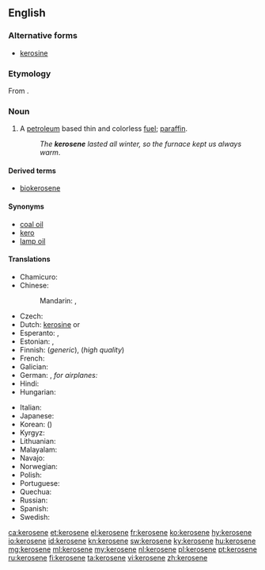 {{wikipedia}}
==English==

===Alternative forms===
* [[kerosine]]

===Etymology===
From {{etyl|grc|en}} {{term|κηρός||wax|lang=grc}}{{suffix||ene}}.

===Noun===
{{en-noun|s|-}}

# {{context|Canadian|US}} A [[petroleum]] based thin and colorless [[fuel]]; {{British}} [[paraffin]].
#: ''The '''kerosene''' lasted all winter, so the furnace kept us always warm''.

====Derived terms====
* [[biokerosene]]

====Synonyms====
* [[coal oil]]
* [[kero]]
* [[lamp oil]]

====Translations====
{{trans-top|thin, colorless fuel}}
* Chamicuro: {{tø|ccc|kerosina}}
* Chinese:
*: Mandarin: {{t|cmn|煤油|tr=méiyóu|sc=Hani}}, {{t|cmn|火油|tr=huǒyóu|sc=Hani}}
* Czech: {{t+|cs|petrolej|m}}
* Dutch: [[kerosine#Dutch|kerosine]] {{m}} or {{f}}
* Esperanto: {{t-|eo|keroseno}},  {{t-|eo|petrolo}}
* Estonian: {{t-|et|petrooleum}}, {{t-|et|lambiõli}}
* Finnish: {{t+|fi|petroli}} (''generic''), {{t+|fi|kerosiini}} (''high quality'')
* French: {{t+|fr|kérosène|m}}
* Galician: {{t-|gl|queroseno|m}}
* German: {{t+|de|Petroleum|n}}, ''for airplanes:'' {{t+|de|Kerosin|n}}
* Hindi: {{t-|hi|मिट्टी का तेल|tr=miṭṭī kā tel}}
* Hungarian: {{t+|hu|kerozin}}
{{trans-mid}}
* Italian: {{t-|it|cherosene|m}}
* Japanese: {{t-|ja|ケロシン|tr=keroshin|sc=Jpan}}
* Korean: {{t+|ko|등유|tr=deung-yu|sc=Kore}} ({{t+|ko|燈油|sc=Kore}})
* Kyrgyz: {{t+|ky|керосин|m|tr=kerosín|sc=Cyrl}}
* Lithuanian: {{t-|lt|žibalas|m}}
* Malayalam: {{t|ml|മണ്ണെണ്ണ|tr=maṇṇeṇṇa|sc=Mlym}}
* Navajo: {{tø|nv|akʼahkǫʼ}}
* Norwegian: {{t-|no|paraffin|m}}
* Polish: {{t+|pl|nafta|f}}
* Portuguese: {{t+|pt|querosene|n}}
* Quechua: {{t-|qu|kirusini}}
* Russian: {{t+|ru|керосин|m|tr=kerosín|sc=Cyrl}}
* Spanish: {{t+|es|queroseno|m}}
* Swedish: {{t+|sv|fotogen|c}}
{{trans-bottom}}

[[ca:kerosene]]
[[et:kerosene]]
[[el:kerosene]]
[[fr:kerosene]]
[[ko:kerosene]]
[[hy:kerosene]]
[[io:kerosene]]
[[id:kerosene]]
[[kn:kerosene]]
[[sw:kerosene]]
[[ky:kerosene]]
[[hu:kerosene]]
[[mg:kerosene]]
[[ml:kerosene]]
[[my:kerosene]]
[[nl:kerosene]]
[[pl:kerosene]]
[[pt:kerosene]]
[[ru:kerosene]]
[[fi:kerosene]]
[[ta:kerosene]]
[[vi:kerosene]]
[[zh:kerosene]]